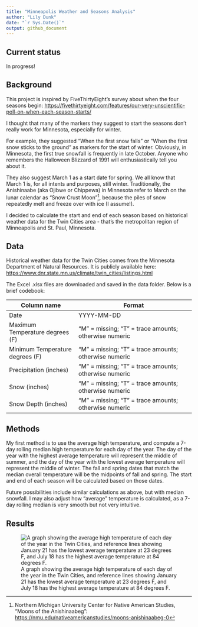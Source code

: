 ```yaml
---
title: "Minneapolis Weather and Seasons Analysis"
author: "Lily Dunk"
date: "`r Sys.Date()`"
output: github_document
---
```


## Current status

In progress!

## Background

This project is inspired by FiveThirtyEight’s survey about when the four
seasons begin:
<https://fivethirtyeight.com/features/our-very-unscientific-poll-on-when-each-season-starts/>

I thought that many of the markers they suggest to start the seasons
don’t really work for Minnesota, especially for winter.

For example, they suggested “When the first snow falls” or “When the
first snow sticks to the ground” as markers for the start of winter.
Obviously, in Minnesota, the first true snowfall is frequently in late
October. Anyone who remembers the Halloween Blizzard of 1991 will
enthusiastically tell you about it.

They also suggest March 1 as a start date for spring. We all know that
March 1 is, for all intents and purposes, still winter. Traditionally,
the Anishinaabe (aka Ojibwe or Chippewa) in Minnesota refer to March on
the lunar calendar as “Snow Crust Moon”[^1], because the piles of snow
repeatedly melt and freeze over with ice (I assume!).

I decided to calculate the start and end of each season based on
historical weather data for the Twin Cities area - that’s the
metropolitan region of Minneapolis and St. Paul, Minnesota.

## Data

Historical weather data for the Twin Cities comes from the Minnesota
Department of Natural Resources. It is publicly available here:
<https://www.dnr.state.mn.us/climate/twin_cities/listings.html>

The Excel .xlsx files are downloaded and saved in the data folder. Below
is a brief codebook:

| Column name                     | Format                                                |
|---------------------------------|-------------------------------------------------------|
| Date                            | YYYY-MM-DD                                            |
| Maximum Temperature degrees (F) | “M” = missing; “T” = trace amounts; otherwise numeric |
| Minimum Temperature degrees (F) | “M” = missing; “T” = trace amounts; otherwise numeric |
| Precipitation (inches)          | “M” = missing; “T” = trace amounts; otherwise numeric |
| Snow (inches)                   | “M” = missing; “T” = trace amounts; otherwise numeric |
| Snow Depth (inches)             | “M” = missing; “T” = trace amounts; otherwise numeric |

## Methods

My first method is to use the average high temperature, and compute a
7-day rolling median high temperature for each day of the year. The day
of the year with the highest average temperature will represent the
middle of summer, and the day of the year with the lowest average
temperature will represent the middle of winter. The fall and spring
dates that match the median overall temperature will be the midpoints of
fall and spring. The start and end of each season will be calculated
based on those dates.

Future possibilities include similar calculations as above, but with
median snowfall. I may also adjust how “average” temperature is
calculated, as a 7-day rolling median is very smooth but not very
intuitive.

## Results

![A graph showing the average high temperature of each day of the year in the Twin Cities, and reference lines showing January 21 has the lowest average temperature at 23 degrees F, and July 18 has the highest average temperature at 84 degrees F.](output/Hottest and coldest dates.png)

[^1]: Northern Michigan University Center for Native American Studies,
    “Moons of the Anishinaabeg”:
    <https://nmu.edu/nativeamericanstudies/moons-anishinaabeg-0>